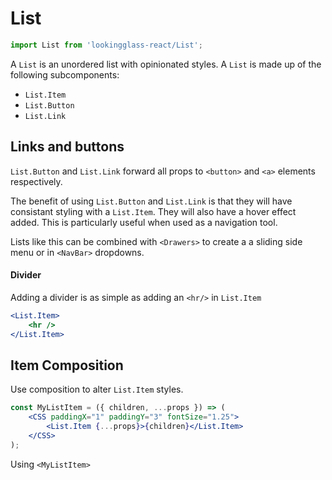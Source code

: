 
<Meta title="Components/List" component={List} argTypes={stories.argTypes} />

# List

<Description of={List} />

```js
import List from 'lookingglass-react/List';
```

<Canvas>
    <Story story={stories.Standard} />
</Canvas>

A `List` is an unordered list with opinionated styles. A `List` is made up of the following subcomponents:

-   `List.Item`
-   `List.Button`
-   `List.Link`

## Links and buttons

`List.Button` and `List.Link` forward all props to `<button>` and `<a>` elements respectively.

The benefit of using `List.Button` and `List.Link` is that they will have
consistant styling with a `List.Item`. They will also have a hover effect added.
This is particularly useful when used as a navigation tool.

Lists like this can be combined with `<Drawers>` to create a a sliding side menu or in `<NavBar>` dropdowns.

<Canvas>
    <Story story={stories.NavList} />
</Canvas>

#### Divider

Adding a divider is as simple as adding an `<hr/>` in `List.Item`

```jsx
<List.Item>
    <hr />
</List.Item>
```

## Item Composition

Use composition to alter `List.Item` styles.

```jsx
const MyListItem = ({ children, ...props }) => (
    <CSS paddingX="1" paddingY="3" fontSize="1.25">
        <List.Item {...props}>{children}</List.Item>
    </CSS>
);
```

Using `<MyListItem>`

<Canvas>
    <Story story={stories.Composition} />
</Canvas>
